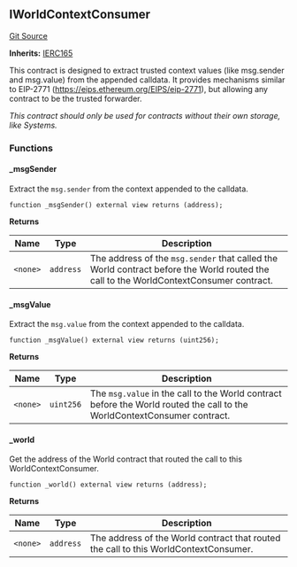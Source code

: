 [//]: # "This file is autogenerated, do not change manually"

## IWorldContextConsumer

[Git Source](https://github.com/roaminro/mud/blob/e8bee87b50ad0f9bdca18ad0c0c252b20ce20fea/src/IWorldContextConsumer.sol)

**Inherits:**
[IERC165](/world/reference/internal/erc165-external#ierc165)

This contract is designed to extract trusted context values (like msg.sender and msg.value)
from the appended calldata. It provides mechanisms similar to EIP-2771 (https://eips.ethereum.org/EIPS/eip-2771),
but allowing any contract to be the trusted forwarder.

_This contract should only be used for contracts without their own storage, like Systems._

### Functions

#### \_msgSender

Extract the `msg.sender` from the context appended to the calldata.

```solidity
function _msgSender() external view returns (address);
```

**Returns**

| Name     | Type      | Description                                                                                                                           |
| -------- | --------- | ------------------------------------------------------------------------------------------------------------------------------------- |
| `<none>` | `address` | The address of the `msg.sender` that called the World contract before the World routed the call to the WorldContextConsumer contract. |

#### \_msgValue

Extract the `msg.value` from the context appended to the calldata.

```solidity
function _msgValue() external view returns (uint256);
```

**Returns**

| Name     | Type      | Description                                                                                                              |
| -------- | --------- | ------------------------------------------------------------------------------------------------------------------------ |
| `<none>` | `uint256` | The `msg.value` in the call to the World contract before the World routed the call to the WorldContextConsumer contract. |

#### \_world

Get the address of the World contract that routed the call to this WorldContextConsumer.

```solidity
function _world() external view returns (address);
```

**Returns**

| Name     | Type      | Description                                                                          |
| -------- | --------- | ------------------------------------------------------------------------------------ |
| `<none>` | `address` | The address of the World contract that routed the call to this WorldContextConsumer. |
